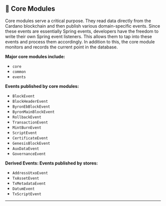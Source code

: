&nbsp;

##  🧱 Core Modules

Core modules serve a critical purpose. They read data directly from the Cardano blockchain and then publish various domain-specific events. Since these events are essentially Spring events, developers have the freedom to write their own Spring event listeners. This allows them to tap into these events and process them accordingly. In addition to this, the core module monitors and records the current point in the database.

**Major core modules include:**

- `core`  
- `common`  
- `events`

**Events published by core modules:**

- `BlockEvent`  
- `BlockHeaderEvent`  
- `ByronEbBlockEvent`  
- `ByronMainBlockEvent`  
- `RollbackEvent`  
- `TransactionEvent`  
- `MintBurnEvent`  
- `ScriptEvent`  
- `CertificateEvent`  
- `GenesisBlockEvent`  
- `AuxDataEvent`  
- `GovernanceEvent`

**Derived Events: Events published by stores:**

- `AddressUtxoEvent`  
- `TxAssetEvent`  
- `TxMetadataEvent`  
- `DatumEvent`  
- `TxScriptEvent`

---
